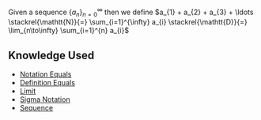 Given a sequence <math display="inline">\left \{ a _ { n } \right \} _ { n = 0 } ^ \infty</math> then we define <math display="block">a_{1}  +  a_{2}  +  a_{3}  +  \ldots \stackrel{\mathtt{N}}{=} \sum_{i=1}^{\infty} a_{i} \stackrel{\mathtt{D}}{=} \lim_{n\to\infty} \sum_{i=1}^{n} a_{i}</math>

== Knowledge Used ==

* [[Notation Equals]]
* [[Definition Equals]]
* [[Limit]]
* [[Sigma Notation]]
* [[Sequence]]

{{Knowledge Metadata|Algebra|Definition}}